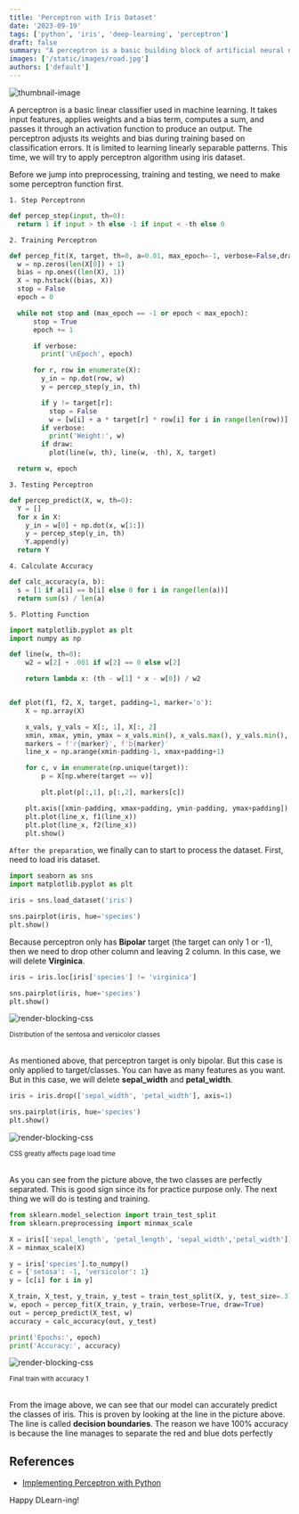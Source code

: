 ```yaml
---
title: 'Perceptron with Iris Dataset'
date: '2023-09-19'
tags: ['python', 'iris', 'deep-learning', 'perceptron']
draft: false
summary: "A perceptron is a basic building block of artificial neural networks (ANNs) and is one of the simplest machine learning algorithms. It is a type of linear classifier that can be used for tasks such as binary classification."
images: ['/static/images/road.jpg']
authors: ['default']
---
```



![thumbnail-image](/static/images/road.jpg)

<UnsplashPhotoInfo photoURL="https://unsplash.com/photos/rafblRbne3o" author="Karsten Würth" />

A perceptron is a basic linear classifier used in machine learning. 
It takes input features, applies weights and a bias term, computes a sum, and passes it through an activation function to produce an output. 
The perceptron adjusts its weights and bias during training based on classification errors. It is limited to learning linearly separable patterns.
This time, we will try to apply perceptron algorithm using iris dataset.

Before we jump into preprocessing, training and testing, we need to make some perceptron function first.

`1. Step Perceptronn`
```python
def percep_step(input, th=0):
  return 1 if input > th else -1 if input < -th else 0
```

`2. Training Perceptron`
```python
def percep_fit(X, target, th=0, a=0.01, max_epoch=-1, verbose=False,draw=False):
  w = np.zeros(len(X[0]) + 1)
  bias = np.ones((len(X), 1))
  X = np.hstack((bias, X))
  stop = False
  epoch = 0

  while not stop and (max_epoch == -1 or epoch < max_epoch):
      stop = True
      epoch += 1

      if verbose:
        print('\nEpoch', epoch)

      for r, row in enumerate(X):
        y_in = np.dot(row, w)
        y = percep_step(y_in, th)

        if y != target[r]:
          stop = False
          w = [w[i] + a * target[r] * row[i] for i in range(len(row))]
        if verbose:
          print('Weight:', w)
        if draw:
          plot(line(w, th), line(w, -th), X, target)

  return w, epoch
```

`3. Testing Perceptron`
```python
def percep_predict(X, w, th=0):
  Y = []
  for x in X:
    y_in = w[0] + np.dot(x, w[1:])
    y = percep_step(y_in, th)
    Y.append(y)
  return Y
```

`4. Calculate Accuracy`
```python
def calc_accuracy(a, b):
  s = [1 if a[i] == b[i] else 0 for i in range(len(a))]
  return sum(s) / len(a)
```

`5. Plotting Function`
```python
import matplotlib.pyplot as plt
import numpy as np

def line(w, th=0):
    w2 = w[2] + .001 if w[2] == 0 else w[2]

    return lambda x: (th - w[1] * x - w[0]) / w2


def plot(f1, f2, X, target, padding=1, marker='o'):
    X = np.array(X)

    x_vals, y_vals = X[:, 1], X[:, 2]
    xmin, xmax, ymin, ymax = x_vals.min(), x_vals.max(), y_vals.min(), y_vals.max()
    markers = f'r{marker}', f'b{marker}'
    line_x = np.arange(xmin-padding-1, xmax+padding+1)

    for c, v in enumerate(np.unique(target)):
        p = X[np.where(target == v)]

        plt.plot(p[:,1], p[:,2], markers[c])

    plt.axis([xmin-padding, xmax+padding, ymin-padding, ymax+padding])
    plt.plot(line_x, f1(line_x))
    plt.plot(line_x, f2(line_x))
    plt.show()
```

`After the preparation`, we finally can to start to process the dataset. First, need to load iris dataset.

```python
import seaborn as sns
import matplotlib.pyplot as plt

iris = sns.load_dataset('iris')

sns.pairplot(iris, hue='species')
plt.show()
```

Because perceptron only has **Bipolar** target (the target can only 1 or -1), then we need to drop other column and leaving 2 column. 
In this case, we will delete **Virginica**.

```python
iris = iris.loc[iris['species'] != 'virginica']

sns.pairplot(iris, hue='species')
plt.show()
```

![render-blocking-css](/static/images/blog-iris/delete-virginica.png)
<div style={{ textAlign: 'center', marginTop: '-16px' }}>
  <small>Distribution of the sentosa and versicolor classes</small>
</div>
<br />

As mentioned above, that perceptron target is only bipolar. But this case is only applied to target/classes. You can have as many features as you want.
But in this case, we will delete 
**sepal_width** and **petal_width**.

```python
iris = iris.drop(['sepal_width', 'petal_width'], axis=1)

sns.pairplot(iris, hue='species')
plt.show()
```
![render-blocking-css](/static/images/blog-iris/delete-features.png)
<div style={{ textAlign: 'center', marginTop: '-16px' }}>
  <small>CSS greatly affects page load time</small>
</div>
<br />

As you can see from the picture above, the two classes are perfectly separated. This is good sign since its for practice purpose only.
The next thing we will do is testing and training. 

```python
from sklearn.model_selection import train_test_split
from sklearn.preprocessing import minmax_scale

X = iris[['sepal_length', 'petal_length', 'sepal_width','petal_width']].to_numpy()
X = minmax_scale(X)

y = iris['species'].to_numpy()
c = {'setosa': -1, 'versicolor': 1}
y = [c[i] for i in y]

X_train, X_test, y_train, y_test = train_test_split(X, y, test_size=.3)
w, epoch = percep_fit(X_train, y_train, verbose=True, draw=True)
out = percep_predict(X_test, w)
accuracy = calc_accuracy(out, y_test)

print('Epochs:', epoch)
print('Accuracy:', accuracy)
```
![render-blocking-css](/static/images/blog-iris/final-train.png)
<div style={{ textAlign: 'center', marginTop: '-16px' }}>
  <small>Final train with accuracy 1</small>
</div>
<br />

From the image above, we can see that our model can accurately predict the classes of iris. This is proven by looking at the line in the picture above. 
The line is called **decision boundaries**. The reason we have 100% accuracy is because the line manages to separate the red and blue dots perfectly

## References

- [Implementing Perceptron with Python](https://pyimagesearch.com/2021/05/06/implementing-the-perceptron-neural-network-with-python/)

Happy DLearn-ing! <Twemoji emoji="clinking-beer-mugs" />
